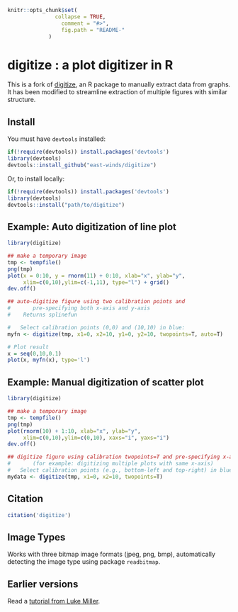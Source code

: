```r
knitr::opts_chunk$set(
		       collapse = TRUE,
		         comment = "#>",
		         fig.path = "README-"
			 )
```
<!-- README.md is generated from README.Rmd. Please edit that file and call `knitr::knit('README.Rmd')` within the top directory. -->


digitize : a plot digitizer in R
===============

This is a fork of [digitize](https://github.com/tpoisot/digitize), an R package to manually extract data from graphs. It has been modified to streamline extraction of multiple figures with similar structure.

## Install

You must have `devtools` installed:

```r
if(!require(devtools)) install.packages('devtools')
library(devtools)
devtools::install_github("east-winds/digitize")
```

Or, to install locally:

```r
if(!require(devtools)) install.packages('devtools')
library(devtools)
devtools::install("path/to/digitize")
```

## Example: Auto digitization of line plot

```r
library(digitize)

## make a temporary image
tmp <- tempfile()
png(tmp)
plot(x = 0:10, y = rnorm(11) + 0:10, xlab="x", ylab="y",
     xlim=c(0,10),ylim=c(-1,11), type="l") + grid()
dev.off()

## auto-digitize figure using two calibration points and
# 		pre-specifying both x-axis and y-axis
#	 Returns splinefun

#   Select calibration points (0,0) and (10,10) in blue:
myfn <- digitize(tmp, x1=0, x2=10, y1=0, y2=10, twopoints=T, auto=T)

# Plot result
x = seq(0,10,0.1)
plot(x, myfn(x), type='l')


```


## Example: Manual digitization of scatter plot

```r
library(digitize)

## make a temporary image
tmp <- tempfile()
png(tmp)
plot(rnorm(10) + 1:10, xlab="x", ylab="y",
     xlim=c(0,10),ylim=c(0,10), xaxs="i", yaxs="i")
dev.off()

## digitize figure using calibration twopoints=T and pre-specifying x-axis
#		(for example: digitizing multiple plots with same x-axis)
#   Select calibration points (e.g., bottom-left and top-right) in blue:
mydata <- digitize(tmp, x1=0, x2=10, twopoints=T)

```

## Citation

```r
citation('digitize')
```

## Image Types


Works with three bitmap image formats (jpeg, png, bmp), automatically detecting the image type using package `readbitmap`.

## Earlier versions

Read a [tutorial from Luke Miller](http://lukemiller.org/index.php/2011/06/digitizing-data-from-old-plots-using-digitize/).

